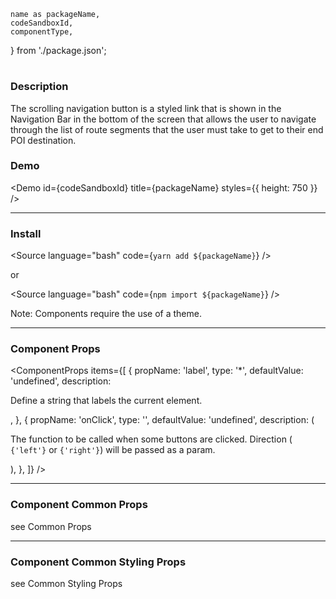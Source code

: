 <!---

React Components Blocks: https://github.com/storybookjs/storybook/blob/master/addons/docs/docs/docspage.md#slot-values

CSF Stories with arbitrary MDX: https://github.com/storybookjs/storybook/blob/master/addons/docs/docs/recipes.md#csf-stories-with-arbitrary-mdx

Note that in contrast to other examples, the MDX file suffix is .mdx rather than .stories.mdx. This key difference means that the file will be loaded with the default MDX loader rather than Storybook's CSF loader, which has several implications:

You shouldn't provide a Meta declaration.
You can refer to existing stories (i.e. <Story id="...">) but cannot define new stories (i.e. <Story name="...">).
The documentation gets exported as the default export (MDX default) rather than as a parameter hanging off the default export (CSF).

-->


	name as packageName,
	codeSandboxId,
	componentType,
} from './package.json';

<h1 style={{ marginBottom: '50px', textTransform: 'capitalize' }}>
	<ComponentTitle packageName={packageName} componentType={componentType} />
</h1>

<PackageLinks packageName={packageName} componentType={componentType} />

### Description

The scrolling navigation button is a styled link that is shown in the Navigation Bar in the bottom of the screen that allows the user to navigate through the list of route segments that the user must take to get to their end POI destination.

### Demo

<Demo id={codeSandboxId} title={packageName} styles={{ height: 750 }} />

---

### Install

<Source language="bash" code={`yarn add ${packageName}`} />

or

<Source language="bash" code={`npm import ${packageName}`} />

Note: Components require the use of a <LinkTo kind="locuslabs-ui-components-themes--page">theme</LinkTo>.

---

### Component Props

<ComponentProps
	items={[
		{
			propName: 'label',
			type: '<string>*',
			defaultValue: 'undefined',
			description: <p>Define a string that labels the current element.</p>,
		},
		{
			propName: 'onClick',
			type: '<function>',
			defaultValue: 'undefined',
			description: (
				<p>
					The function to be called when some buttons are clicked. Direction (
					<code>{'left'}</code> or <code>{'right'}</code>) will be passed as a
					param.
				</p>
			),
		},
	]}
/>

---

### Component Common Props

<ComponentCommonProps />

see <LinkTo kind="locuslabs-ui-components-common-props-common-styling-props--page#common-props">
Common Props</LinkTo>

---

### Component Common Styling Props

<ComponentStylingProps />

see <LinkTo kind="locuslabs-ui-components-common-props-common-styling-props--page#common-styling-props">Common Styling Props</LinkTo>
